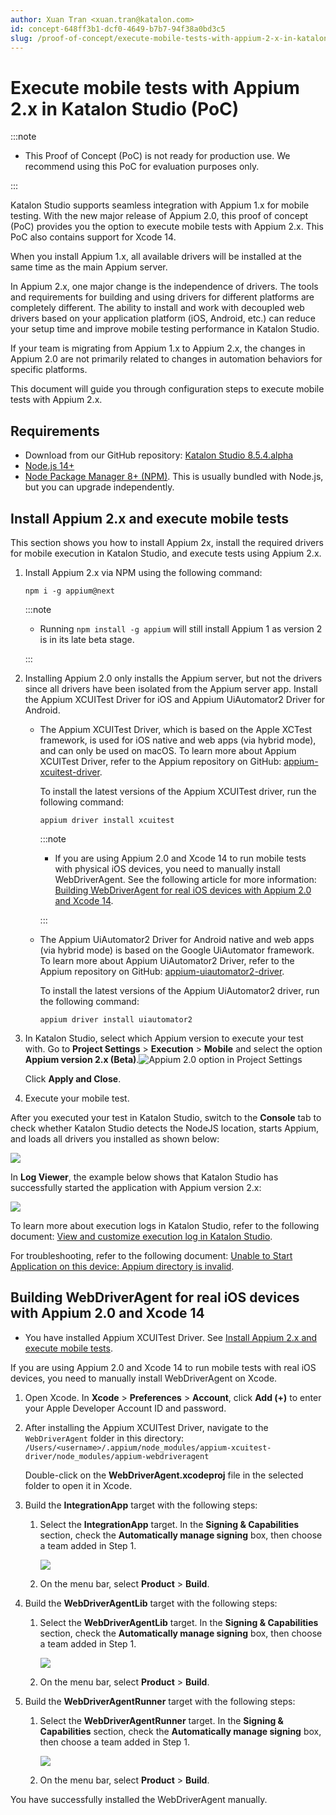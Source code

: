 ```yaml
---
author: Xuan Tran <xuan.tran@katalon.com>
id: concept-648ff3b1-dcf0-4649-b7b7-94f38a0bd3c5
slug: /proof-of-concept/execute-mobile-tests-with-appium-2-x-in-katalon-studio-poc
---
```


# Execute mobile tests with Appium 2.x in Katalon Studio \(PoC\)


:::note

-   This Proof of Concept \(PoC\) is not ready for production use. We recommend using this PoC for evaluation purposes only.


:::

Katalon Studio supports seamless integration with Appium 1.x for mobile testing. With the new major release of Appium 2.0, this proof of concept \(PoC\) provides you the option to execute mobile tests with Appium 2.x. This PoC also contains support for Xcode 14.

When you install Appium 1.x, all available drivers will be installed at the same time as the main Appium server.

In Appium 2.x, one major change is the independence of drivers. The tools and requirements for building and using drivers for different platforms are completely different. The ability to install and work with decoupled web drivers based on your application platform \(iOS, Android, etc.\) can reduce your setup time and improve mobile testing performance in Katalon Studio.

If your team is migrating from Appium 1.x to Appium 2.x, the changes in Appium 2.0 are not primarily related to changes in automation behaviors for specific platforms.

This document will guide you through configuration steps to execute mobile tests with Appium 2.x.

## Requirements

-   Download from our GitHub repository: [Katalon Studio 8.5.4.alpha](https://github.com/katalon-studio/katalon-studio/releases/tag/v8.5.4.alpha)
-   [Node.js 14+](https://nodejs.org/en/)
-   [Node Package Manager 8+ \(NPM\)](https://www.npmjs.com/). This is usually bundled with Node.js, but you can upgrade independently.

## Install Appium 2.x and execute mobile tests

This section shows you how to install Appium 2x, install the required drivers for mobile execution in Katalon Studio, and execute tests using Appium 2.x.

1.  Install Appium 2.x via NPM using the following command:

    ```
    npm i -g appium@next
    ```

    
    :::note

    -   Running <code>npm install -g appium</code> will still install Appium 1 as version 2 is in its late beta stage.

    :::

2.  Installing Appium 2.0 only installs the Appium server, but not the drivers since all drivers have been isolated from the Appium server app. Install the Appium XCUITest Driver for iOS and Appium UiAutomator2 Driver for Android.

    -   The Appium XCUITest Driver, which is based on the Apple XCTest framework, is used for iOS native and web apps \(via hybrid mode\), and can only be used on macOS. To learn more about Appium XCUITest Driver, refer to the Appium repository on GitHub: [appium-xcuitest-driver](https://github.com/appium/appium-xcuitest-driver).

        To install the latest versions of the Appium XCUITest driver, run the following command:

        ```
        appium driver install xcuitest
        ```

        
        :::note

        -   If you are using Appium 2.0 and Xcode 14 to run mobile tests with physical iOS devices, you need to manually install WebDriverAgent. See the following article for more information: [Building WebDriverAgent for real iOS devices with Appium 2.0 and Xcode 14](/proof-of-concept/execute-mobile-tests-with-appium-2-x-in-katalon-studio-poc#).

        :::

    -   The Appium UiAutomator2 Driver for Android native and web apps \(via hybrid mode\) is based on the Google UiAutomator framework. To learn more about Appium UiAutomator2 Driver, refer to the Appium repository on GitHub: [appium-uiautomator2-driver](https://github.com/appium/appium-uiautomator2-driver).

        To install the latest versions of the Appium UiAutomator2 driver, run the following command:

        ```
        appium driver install uiautomator2
        
        ```

3.  In Katalon Studio, select which Appium version to execute your test with. Go to **Project Settings** &gt; **Execution** &gt; **Mobile** and select the option **Appium version 2.x \(Beta\)**.<img src="/doc_images/Documents/General_Information/Proof_Of_Concept/Appium_2x/image/ks-854-setting-appium-2.0.png" width={600} alt="Appium 2.0 option in Project Settings" />

    Click **Apply and Close**.

4.  Execute your mobile test.


After you executed your test in Katalon Studio, switch to the **Console** tab to check whether Katalon Studio detects the NodeJS location, starts Appium, and loads all drivers you installed as shown below:

<img src="/doc_images/Documents/General_Information/Proof_Of_Concept/Appium_2x/image/ks-854-console.png" />

In **Log Viewer**, the example below shows that Katalon Studio has successfully started the application with Appium version 2.x:

<img src="/doc_images/Documents/General_Information/Proof_Of_Concept/Appium_2x/image/ks-854-log-viewer.png" />

To learn more about execution logs in Katalon Studio, refer to the following document: [View and customize execution log in Katalon Studio](/analyze/reports/view-test-reports/view-test-reports-in-katalon-studio/view-and-customize-execution-log-in-katalon-studio).

For troubleshooting, refer to the following document: [Unable to Start Application on this device: Appium directory is invalid](/create-tests/troubleshooting-for-test-creation/troubleshoot-mobile-automated-testing/unable-to-start-application-on-this-device-appium-directory-is-invalid).

## Building WebDriverAgent for real iOS devices with Appium 2.0 and Xcode 14

-   You have installed Appium XCUITest Driver. See [Install Appium 2.x and execute mobile tests](/proof-of-concept/execute-mobile-tests-with-appium-2-x-in-katalon-studio-poc#).


If you are using Appium 2.0 and Xcode 14 to run mobile tests with real iOS devices, you need to manually install WebDriverAgent on Xcode.

1.  Open Xcode. In **Xcode** &gt; **Preferences** &gt; **Account**, click **Add \(+\)** to enter your Apple Developer Account ID and password.

2.  After installing the Appium XCUITest Driver, navigate to the <code>WebDriverAgent</code> folder in this directory: <code>/Users/&lt;username&gt;/.appium/node&#95;modules/appium-xcuitest-driver/node&#95;modules/appium-webdriveragent</code>

    Double-click on the **WebDriverAgent.xcodeproj** file in the selected folder to open it in Xcode.

3.  Build the **IntegrationApp** target with the following steps:

    1.  Select the **IntegrationApp** target. In the **Signing & Capabilities** section, check the **Automatically manage signing** box, then choose a team added in Step 1.

        <img src="/doc_images/Documents/General_Information/Proof_Of_Concept/Appium_2x/image/xcode-integration-build.png" />

    2.  On the menu bar, select **Product** &gt; **Build**.

4.  Build the **WebDriverAgentLib** target with the following steps:

    1.  Select the **WebDriverAgentLib** target. In the **Signing & Capabilities** section, check the **Automatically manage signing** box, then choose a team added in Step 1.

        <img src="/doc_images/Documents/General_Information/Proof_Of_Concept/Appium_2x/image/xcode-web-driver-agent-lib-build.png" />

    2.  On the menu bar, select **Product** &gt; **Build**.

5.  Build the **WebDriverAgentRunner** target with the following steps:

    1.  Select the **WebDriverAgentRunner** target. In the **Signing & Capabilities** section, check the **Automatically manage signing** box, then choose a team added in Step 1.

        <img src="/doc_images/Documents/General_Information/Proof_Of_Concept/Appium_2x/image/xcode-web-driver-agent-runner.png" />

    2.  On the menu bar, select **Product** &gt; **Build**.


You have successfully installed the WebDriverAgent manually.